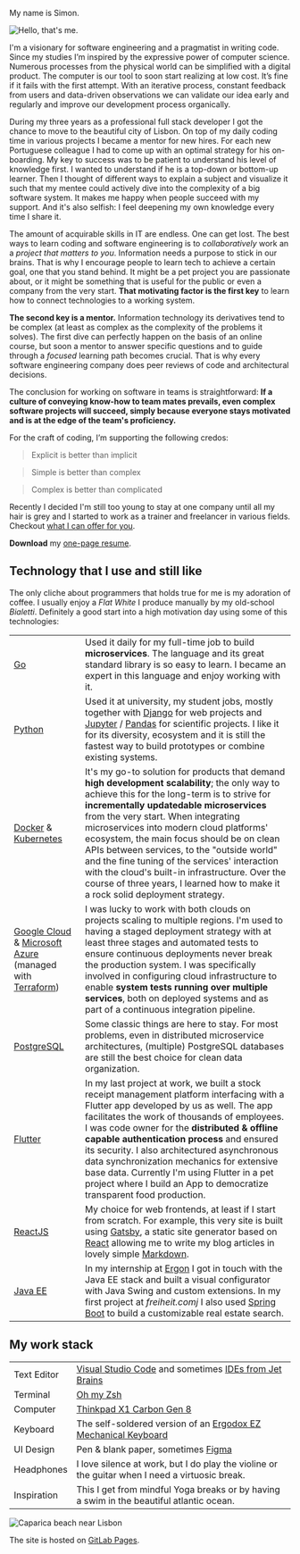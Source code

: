 
<SEO title="Resume" />

<Container section>

<TitleSection title="Resume" subtitle="My Vision & Me" />

My name is Simon.

![Hello, that's me.](../assets/images/simon.jpg)

I'm a visionary for software engineering and a pragmatist in writing code.
Since my studies I’m inspired by the expressive power of computer science. Numerous processes from the physical world can be simplified with a digital product. The computer is our tool to soon start realizing at low cost. It’s fine if it fails with the first attempt. With an iterative process, constant feedback from users and data-driven observations we can validate our idea early and regularly and improve our development process organically.

During my three years as a professional full stack developer I got the chance to move to the beautiful city of Lisbon. On top of my daily coding time in various projects I became a mentor for new hires. For each new Portuguese colleague I had to come up with an optimal strategy for his on-boarding. My key to success was to be patient to understand his level of knowledge first. I wanted to understand if he is a top-down or bottom-up learner. Then I thought of different ways to explain a subject and visualize it such that my mentee could actively dive into the complexity of a big software system. It makes me happy when people succeed with my support. And it's also selfish: I feel deepening my own knowledge every time I share it.

The amount of acquirable skills in IT are endless. One can get lost. The best ways to learn coding and software engineering is to _collaboratively_ work an a _project that matters to you_. Information needs a purpose to stick in our brains. That is why I encourage people to learn tech to achieve a certain goal, one that you stand behind. It might be a pet project you are passionate about, or it might be something that is useful for the public or even a company from the very start. **That motivating factor is the first key** to learn how to connect technologies to a working system.

**The second key is a mentor.** Information technology its derivatives tend to be complex (at least as complex as the complexity of the problems it solves). The first dive can perfectly happen on the basis of an online course, but soon a mentor to answer specific questions and to guide through a _focused_ learning path becomes crucial. That is why every software engineering company does peer reviews of code and architectural decisions.

The conclusion for working on software in teams is straightforward: **If a culture of conveying know-how to team mates prevails, even complex software projects will succeed, simply because everyone stays motivated and is at the edge of the team's proficiency.**

For the craft of coding, I’m supporting the following credos:

> Explicit is better than implicit

> Simple is better than complex

> Complex is better than complicated

Recently I decided I'm still too young to stay at one company until all my hair
is grey and I started to work as a trainer and freelancer in various fields. Checkout [what I can offer for
you](/ 'Offers').

**Download** my [one-page resume](../assets/docs/CV-Simon_Wehrli.pdf).


## Technology that I use and still like

The only cliche about programmers that holds true for me is my adoration
of coffee. I usually enjoy a _Flat White_ I produce manually by my old-school
_Bialetti_. Definitely a good start into a high motivation day using some of this technologies:


|                                                                                                                                                   |                                                                                                                                                                                                                                                                                                                                                                                                                                                        |
|---------------------------------------------------------------------------------------------------------------------------------------------------|--------------------------------------------------------------------------------------------------------------------------------------------------------------------------------------------------------------------------------------------------------------------------------------------------------------------------------------------------------------------------------------------------------------------------------------------------------|
| [Go](https://golang.org/)                                                                                                                     | Used it daily for my full-time job to build **microservices**. The language and its great standard library is so easy to learn. I became an expert in this language and enjoy working with it.                                                                                                                                                                                                                                                         |
| [Python](https://www.python.org/)                                                                                                                 | Used it at university, my student jobs, mostly together with [Django](https://www.djangoproject.com/) for web projects and [Jupyter](https://jupyter.org/) / [Pandas](https://pandas.pydata.org/) for scientific projects. I like it for its diversity, ecosystem and it is still the fastest way to build prototypes or combine existing systems.                                                                                                     |
| [Docker](https://www.docker.com/) & [Kubernetes](https://kubernetes.io/)                                                                          | It's my go-to solution for products that demand **high  development scalability**; the only way to achieve this for the long-term is to strive for **incrementally updatedable microservices** from the very start. When integrating microservices into modern cloud platforms' ecosystem, the main focus should be on clean APIs between services, to the "outside world" and the fine tuning of the services' interaction with the cloud's  built-in infrastructure. Over the course of three years, I learned how to make it a rock solid deployment strategy.                                                                                                                                                                                       |
| [Google Cloud](https://cloud.google.com/) & [Microsoft Azure](https://azure.microsoft.com/) (managed with [Terraform](https://www.terraform.io/)) | I was lucky to work with both clouds on projects scaling to multiple regions. I'm used to having a staged deployment strategy with at least three stages and automated tests to ensure continuous deployments never break the production system. I was specifically involved in configuring cloud infrastructure to enable **system tests running over multiple services**, both on deployed systems and as part of a continuous integration pipeline. |
| [PostgreSQL](https://www.postgresql.org/)                                                                                                         | Some classic things are here to stay. For most problems, even in distributed microservice architectures, (multiple) PostgreSQL databases are still the best choice for clean data organization.                                                                                                                                                                                                                                                        |
| [Flutter](https://flutter.dev/)                                                                                                                   | In my last project at work, we built a stock receipt management platform interfacing with a Flutter app developed by us as well. The app facilitates the work of thousands of employees. I was code owner for the **distributed & offline capable authentication process** and ensured its security. I also architectured asynchronous data synchronization mechanics for extensive base data. Currently I'm using Flutter in a pet project where I build an App to democratize transparent food production. |
| [ReactJS](https://reactjs.org/)                                                                                                                   | My choice for web frontends, at least if I start from scratch. For example, this very site is built using [Gatsby](https://www.gatsbyjs.com/), a static site generator based on [React](https://reactjs.org/) allowing me to write my blog articles in lovely simple [Markdown](https://guides.github.com/features/mastering-markdown/).                                                                                                               |
| [Java EE](https://www.oracle.com/ch-de/java/technologies/java-ee-glance.html)                                                                     | In my internship at [Ergon](https://www.ergon.ch/en) I got in touch with the Java EE stack and built a visual configurator with Java Swing and custom extensions. In my first project at _freiheit.comj_ I also used [Spring Boot](https://spring.io/projects/spring-boot) to build a customizable real estate search.                                                                                                                                  |

</Container>

<Container>

<TitleSection title="Companies" subtitle="I worked for" />

<Experience />

</Container>

<Container section>

<TitleSection title="Education" subtitle="My Qualification" />

<Education />

</Container>

<Container section>

## My work stack

|             |                                                                                                                                          |
| ----------- | ---------------------------------------------------------------------------------------------------------------------------------------- |
| Text Editor | [Visual Studio Code](https://code.visualstudio.com/) and sometimes [IDEs from Jet Brains](https://www.jetbrains.com/de-de/products.html) |
| Terminal    | [Oh my Zsh](https://ohmyz.sh/)                                                                                                           |
| Computer    | [Thinkpad X1 Carbon Gen 8](https://www.lenovo.com/ch/de/laptops/thinkpad/thinkpad-x1/X1-Carbon-Gen-8-/p/22TP2X1X1C8)                     |
| Keyboard    | The self-soldered version of an [Ergodox EZ Mechanical Keyboard](/blog/ergodox)                                                |
| UI Design   | Pen & blank paper, sometimes [Figma](https://figma.com)                                                                                  |
| Headphones  | I love silence at work, but I do play the violine or the guitar when I need a virtuosic break.                                           |  |
| Inspiration | This I get from mindful Yoga breaks or by having a swim in the beautiful atlantic ocean.                                                 |  |


![Caparica beach near Lisbon](../assets/images/atlantic_ocean.jpg "A shot I took at the Castelo Beach (Caparica) near Lisbon.")

The site is hosted on [GitLab Pages](https://docs.gitlab.com/ee/user/project/pages/).

</Container>
